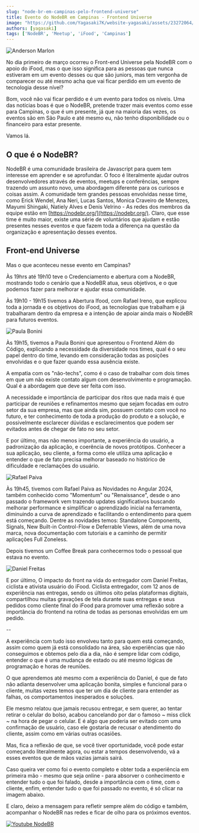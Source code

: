 ```yaml
---
slug: "node-br-em-campinas-pelo-frontend-universe"
title: Evento do NodeBR em Campinas - Frontend Universe
image: "https://github.com/Yagasaki7K/website-yagasaki/assets/23272064/6e1276cf-a8ea-4290-a8db-6dee6f93b3a8"
authors: [yagasaki]
tags: ['NodeBR', 'Meetup', 'iFood', 'Campinas']
---
```


![Anderson Marlon](https://github.com/Yagasaki7K/website-yagasaki/assets/23272064/6e1276cf-a8ea-4290-a8db-6dee6f93b3a8)

No dia primeiro de março ocorreu o Front-end Universe pela NodeBR com o apoio do iFood, mas o que isso significa para
as pessoas que nunca estiveram em um evento desses ou que são juniors, mas tem vergonha de comparecer ou até mesmo
acha que vai ficar perdido em um evento de tecnologia desse nível?

Bom, você não vai ficar perdido e é um evento para todos os níveis. Uma das notícias boas é que o NodeBR, pretende
trazer mais eventos como esse para Campinas, o que é um presente, já que na maioria das vezes, os eventos são em São
Paulo e até mesmo eu, não tenho disponibilidade ou o financeiro para estar presente.

Vamos lá.

## O que é o NodeBR?
NodeBR é uma comunidade brasileira de Javascript para quem tem interesse em aprender e se aprofundar. O foco é
literalmente ajudar outros desenvolvedores através de eventos, meetups e conferências, sempre trazendo um assunto novo,
uma abordagem diferente para os curiosos e coisas assim. A comunidade tem grandes pessoas envolvidas nesse time, como
Erick Wendel, Ana Neri, Lucas Santos, Monica Craveiro de Menezes, Mayumi Shingaki, Natiely Alves e Denis Velrino - As
redes dos membros da equipe estão em [https://nodebr.org/](https://nodebr.org/). Claro, que esse time é muito maior,
existe uma série de voluntários que ajudam e estão presentes nesses eventos e que fazem toda a diferença na questão da
organização e apresentação desses eventos.

## Front-end Universe
Mas o que aconteceu nesse evento em Campinas?

Às 19hrs até 19h10 teve o Credenciamento e abertura com a NodeBR, mostrando todo o cenário que a NodeBR atua, seus objetivos,
e o que podemos fazer para melhorar e ajudar essa comunidade. 

Às 19h10 - 19h15 tivemos a Abertura Ifood, com Rafael Ireno, que explicou toda a jornada e os objetivos do iFood, as
tecnologias que trabalham e já trabalharam dentro da empresa e a intenção de apoiar ainda mais o NodeBR para futuros
eventos.

![Paula Bonini](https://pbs.twimg.com/media/GHbg3IMWMAE8sNk?format=jpg&name=4096x4096)

Às 19h15, tivemos a Paula Bonini que apresentou o Frontend Além do Código, explicando a necessidade da diversidade nos
times, qual é o seu papel dentro do time, levando em consideração todas as posições envolvidas e o que fazer quando essa
ausência existe. 

A empatia com os "não-techs", como é o caso de trabalhar com dois times em que um não existe contato algum
com desenvolvimento e programação. Qual é a abordagem que deve ser feita com isso. 

A necessidade e importância de participar dos ritos que nada mais é que participar de reuniões e refinamentos mesmo que
sejam focadas em outro setor da sua empresa, mas que ainda sim, possuem contato com você no futuro, e ter
conhecimento de toda a produção do produto e a solução, e possivelmente esclarecer dúvidas e esclarecimentos que podem
ser evitados antes de chegar de fato no seu setor.

E por último, mas não menos importante, a experiência do usuário, a padronização da aplicação, e coerência de novos
protótipos. Conhecer a sua aplicação, seu cliente, a forma como ele utiliza uma aplicação e entender o que de
fato precisa melhorar baseado no histórico de dificuldade e reclamações do usuário.

![Rafael Paiva](https://pbs.twimg.com/media/GHV37c4WcAAdNrC?format=jpg&name=4096x4096)

Às 19h45, tivemos com Rafael Paiva as Novidades no Angular 2024, também conhecido como "Momentum" ou "Renaissance",
desde o ano passado o framework vem trazendo updates significativos buscando melhorar performance e simplificar o
aprendizado inicial na ferramenta, diminuindo a curva de aprendizado e facilitando o entendimento para quem está
começando. Dentre as novidades temos: Standalone Components, Signals, New Built-in Control-Flow e Deferrable Views, além
de uma nova marca, nova documentação com tutoriais e a caminho de permitir aplicações Full Zoneless.

Depois tivemos um Coffee Break para conhecermos todo o pessoal que estava no evento.

![Daniel Freitas](https://pbs.twimg.com/media/GHgMJesWIAASfPT?format=jpg&name=4096x4096)

E por último, O impacto do front na vida do entregador com Daniel Freitas, ciclista e ativista usuário do iFood.
Ciclista entregador, com 12 anos de experiência nas entregas, sendo os últimos oito pelas plataformas digitais,
compartilhou muitas gravações de tela durante suas entregas e seus pedidos como cliente final do iFood para promover uma
reflexão sobre a importância do frontend na rotina de todas as personas envolvidas em um pedido.

--

A experiência com tudo isso envolveu tanto para quem está começando, assim como quem já está consolidado na área,
são experiências que não conseguimos e obtemos pelo dia a dia, não é sempre lidar com código, entender o que é
uma mudança de estado ou até mesmo lógicas de programação e horas de reuniões.

O que aprendemos até mesmo com a experiência do Daniel, é que de fato não adianta desenvolver uma aplicação bonita,
simples e funcional para o cliente, muitas vezes temos que ter um dia de cliente para entender as falhas,
os comportamentos inesperados e soluções.

Ele mesmo relatou que jamais recusou entregar, e sem querer, ao tentar retirar o celular do bolso, acabou cancelando por
dar o famoso ~ miss click ~ na hora de pegar o celular. E é algo que poderia ser evitado com uma confirmação de usuário,
caso ele gostaria de recusar o atendimento do cliente, assim como em várias outras ocasiões.

Mas, fica a reflexão de que, se você tiver oportunidade, você pode estar começando literalmente agora,
ou estar a tempos desenvolvendo, vá a esses eventos que de mãos vazias jamais sairá.

Caso queira ver como foi o evento completo e obter toda a experiência em primeira mão - mesmo que seja online - 
para absorver o conhecimento e entender tudo o que foi falado, desde a importância com o time, com o cliente, enfim, 
entender tudo o que foi passado no evento, é só clicar na imagem abaixo.

E claro, deixo a mensagem para refletir sempre além do código e também, acompanhar o NodeBR nas redes e ficar
de olho para os próximos eventos.

[![Youtube NodeBR](https://github.com/Yagasaki7K/website-yagasaki/assets/23272064/164f8001-2fac-48f5-adc3-a8b2006a330c)](https://youtu.be/BhokYnN1RGo)
